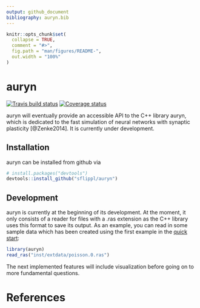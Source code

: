 ```yaml
---
output: github_document
bibliography: auryn.bib
---
```


<!-- README.md is generated from README.Rmd. Please edit that file -->

```r
knitr::opts_chunk$set(
  collapse = TRUE,
  comment = "#>",
  fig.path = "man/figures/README-",
  out.width = "100%"
)
```
# auryn
[![Travis build status](https://travis-ci.org/sflippl/auryn.svg?branch=master)](https://travis-ci.org/sflippl/auryn)
[![Coverage status](https://codecov.io/gh/sflippl/auryn/branch/master/graph/badge.svg)](https://codecov.io/github/sflippl/auryn?branch=master)

auryn will eventually provide an accessible API to the C++ library auryn, which is dedicated to the fast simulation of neural networks with synaptic plasticity [@Zenke2014]. It is currently under development.

## Installation

auryn can be installed from github via

```r
# install.packages("devtools")
devtools::install_github("sflippl/auryn")
```

## Development

auryn is currently at the beginning of its development. At the moment, it only consists of a reader for files with a .ras extension as the C++ library uses this format to save its output. As an example, you can read in some sample data which has been created using the first example in the [quick start](http://www.fzenke.net/auryn/doku.php?id=quick_start):

```r
library(auryn)
read_ras("inst/extdata/poisson.0.ras")
```

The next implemented features will include visualization before going on to more fundamental questions.

# References

